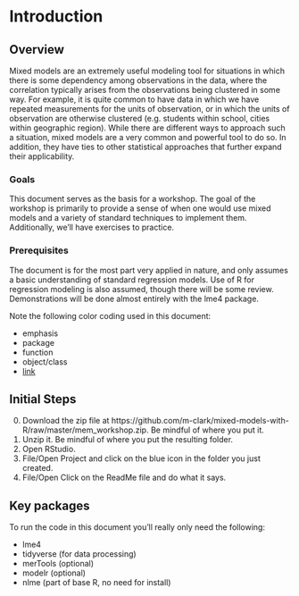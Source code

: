# Introduction

## Overview

Mixed models are an extremely useful modeling tool for situations in which there is some dependency among observations in the data, where the correlation typically arises from the observations being clustered in some way. For example, it is quite common to have data in which we have repeated measurements for the units of observation, or in which the units of observation are otherwise clustered (e.g. students within school, cities within geographic region).   While there are different ways to approach such a situation, mixed models are a very common and powerful tool to do so.  In addition, they have ties to other statistical approaches that further expand their applicability.

### Goals

This document serves as the basis for a workshop. The goal of the workshop is primarily to provide a sense of when one would use mixed models and a variety of standard techniques to implement them.  Additionally, we'll have exercises to practice.  


### Prerequisites

The document is for the most part very applied in nature, and only assumes a basic understanding of standard regression models. Use of R for regression modeling is also assumed, though there will be some review.  Demonstrations will be done almost entirely with the <span class="pack">lme4</span> package.

Note the following color coding used in this document:

- <span class="emph">emphasis</span>
- <span class="pack">package</span>
- <span class="func">function</span>
- <span class="objclass">object/class</span>
- [link]()


## Initial Steps

0. Download the zip file at https://github.com/m-clark/mixed-models-with-R/raw/master/mem_workshop.zip. Be mindful of where you put it.
1. Unzip it. Be mindful of where you put the resulting folder.
2. Open RStudio.
3. File/Open Project and click on the blue icon in the folder you just created.
4. File/Open Click on the ReadMe file and do what it says.

## Key packages

To run the code in this document you'll really only need the following:

- <span class="pack">lme4</span> 
- <span class="pack">tidyverse</span> (for data processing)
- <span class="pack">merTools</span> (optional)
- <span class="pack">modelr</span> (optional)
- <span class="pack">nlme</span> (part of base R, no need for install)

